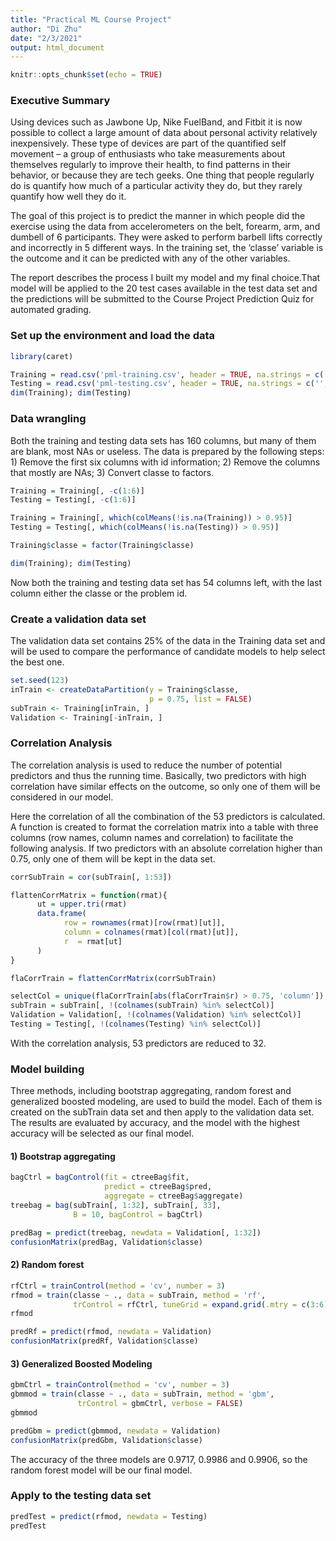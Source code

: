 ---
title: "Practical ML Course Project"
author: "Di Zhu"
date: "2/3/2021"
output: html_document
---

```{r setup, include=FALSE}
knitr::opts_chunk$set(echo = TRUE)
```

### Executive Summary

Using devices such as Jawbone Up, Nike FuelBand, and Fitbit it is now possible to collect a large amount of data about personal activity relatively inexpensively. These type of devices are part of the quantified self movement – a group of enthusiasts who take measurements about themselves regularly to improve their health, to find patterns in their behavior, or because they are tech geeks. One thing that people regularly do is quantify how much of a particular activity they do, but they rarely quantify how well they do it. 

The goal of this project is to predict the manner in which people did the exercise using the data from accelerometers on the belt, forearm, arm, and dumbell of 6 participants. They were asked to perform barbell lifts correctly and incorrectly in 5 different ways. In the training set, the 'classe' variable is the outcome and it can be predicted with any of the other variables. 

The report describes the process I built my model and my final choice.That model will be applied to the 20 test cases available in the test data set and the predictions will be submitted to the Course Project Prediction Quiz for automated grading. 

### Set up the environment and load the data

```{r}
library(caret)

Training = read.csv('pml-training.csv', header = TRUE, na.strings = c('', 'NA'))
Testing = read.csv('pml-testing.csv', header = TRUE, na.strings = c('', 'NA'))
dim(Training); dim(Testing)
```

### Data wrangling

Both the training and testing data sets has 160 columns, but many of them are blank, most NAs or useless. The data is prepared by the following steps: 1) Remove the first six columns with id information; 2) Remove the columns that mostly are NAs; 3) Convert classe to factors. 

```{r }
Training = Training[, -c(1:6)]
Testing = Testing[, -c(1:6)]

Training = Training[, which(colMeans(!is.na(Training)) > 0.95)]
Testing = Testing[, which(colMeans(!is.na(Testing)) > 0.95)]

Training$classe = factor(Training$classe)

dim(Training); dim(Testing)
```

Now both the training and testing data set has 54 columns left, with the last column either the classe or the problem id. 

### Create a validation data set

The validation data set contains 25% of the data in the Training data set and will be used to compare the performance of candidate models to help select the best one.  

```{r }
set.seed(123)
inTrain <- createDataPartition(y = Training$classe, 
                               p = 0.75, list = FALSE)
subTrain <- Training[inTrain, ] 
Validation <- Training[-inTrain, ]
```

### Correlation Analysis

The correlation analysis is used to reduce the number of potential predictors and thus the running time. Basically, two predictors with high correlation have similar effects on the outcome, so only one of them will be considered in our model. 

Here the correlation of all the combination of the 53 predictors is calculated. A function is created to format the correlation matrix into a table with three columns (row names, column names and correlation) to facilitate the following analysis. If two predictors with an absolute correlation higher than 0.75, only one of them will be kept in the data set. 

```{r }
corrSubTrain = cor(subTrain[, 1:53])

flattenCorrMatrix = function(rmat){
      ut = upper.tri(rmat)
      data.frame(
            row = rownames(rmat)[row(rmat)[ut]],
            column = colnames(rmat)[col(rmat)[ut]],
            r  = rmat[ut]
      )
}

flaCorrTrain = flattenCorrMatrix(corrSubTrain)

selectCol = unique(flaCorrTrain[abs(flaCorrTrain$r) > 0.75, 'column'])
subTrain = subTrain[, !(colnames(subTrain) %in% selectCol)]
Validation = Validation[, !(colnames(Validation) %in% selectCol)]
Testing = Testing[, !(colnames(Testing) %in% selectCol)]
```

With the correlation analysis, 53 predictors are reduced to 32. 

### Model building

Three methods, including bootstrap aggregating, random forest and generalized boosted modeling, are used to build the model. Each of them is created on the subTrain data set and then apply to the validation data set. The results are evaluated by accuracy, and the model with the highest accuracy will be selected as our final model. 

#### 1) Bootstrap aggregating 
```{r }
bagCtrl = bagControl(fit = ctreeBag$fit,
                     predict = ctreeBag$pred,
                     aggregate = ctreeBag$aggregate)
treebag = bag(subTrain[, 1:32], subTrain[, 33], 
              B = 10, bagControl = bagCtrl)

predBag = predict(treebag, newdata = Validation[, 1:32])
confusionMatrix(predBag, Validation$classe)
```

#### 2) Random forest
```{r }
rfCtrl = trainControl(method = 'cv', number = 3)
rfmod = train(classe ~ ., data = subTrain, method = 'rf', 
              trControl = rfCtrl, tuneGrid = expand.grid(.mtry = c(3:6)))
rfmod

predRf = predict(rfmod, newdata = Validation)
confusionMatrix(predRf, Validation$classe)
```

#### 3) Generalized Boosted Modeling
```{r }
gbmCtrl = trainControl(method = 'cv', number = 3)
gbmmod = train(classe ~ ., data = subTrain, method = 'gbm', 
               trControl = gbmCtrl, verbose = FALSE)
gbmmod

predGbm = predict(gbmmod, newdata = Validation)
confusionMatrix(predGbm, Validation$classe)
```

The accuracy of the three models are 0.9717, 0.9986 and 0.9906, so the random forest model will be our final model. 

### Apply to the testing data set
```{r }
predTest = predict(rfmod, newdata = Testing)
predTest
```
